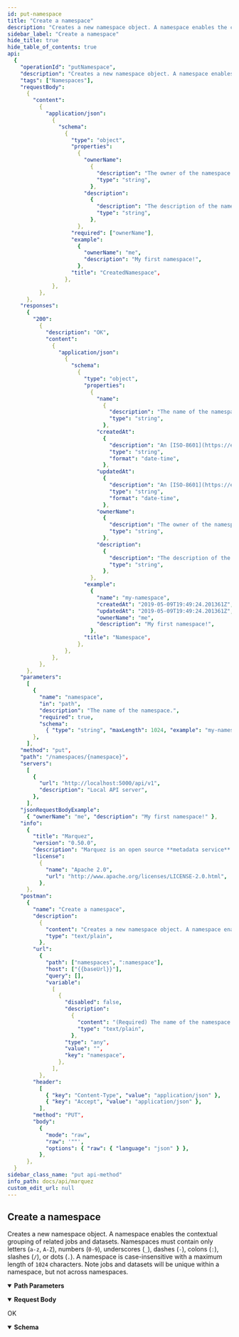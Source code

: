 ```yaml
---
id: put-namespace
title: "Create a namespace"
description: "Creates a new namespace object. A namespace enables the contextual grouping of related jobs and datasets. Namespaces must contain only letters (`a-z`, `A-Z`), numbers (`0-9`), underscores (`_`), dashes (`-`), colons (`:`), slashes (`/`), or dots (`.`). A namespace is case-insensitive with a maximum length of `1024` characters. Note jobs and datasets will be unique within a namespace, but not across namespaces."
sidebar_label: "Create a namespace"
hide_title: true
hide_table_of_contents: true
api:
  {
    "operationId": "putNamespace",
    "description": "Creates a new namespace object. A namespace enables the contextual grouping of related jobs and datasets. Namespaces must contain only letters (`a-z`, `A-Z`), numbers (`0-9`), underscores (`_`), dashes (`-`), colons (`:`), slashes (`/`), or dots (`.`). A namespace is case-insensitive with a maximum length of `1024` characters. Note jobs and datasets will be unique within a namespace, but not across namespaces.",
    "tags": ["Namespaces"],
    "requestBody":
      {
        "content":
          {
            "application/json":
              {
                "schema":
                  {
                    "type": "object",
                    "properties":
                      {
                        "ownerName":
                          {
                            "description": "The owner of the namespace.",
                            "type": "string",
                          },
                        "description":
                          {
                            "description": "The description of the namespace.",
                            "type": "string",
                          },
                      },
                    "required": ["ownerName"],
                    "example":
                      {
                        "ownerName": "me",
                        "description": "My first namespace!",
                      },
                    "title": "CreatedNamespace",
                  },
              },
          },
      },
    "responses":
      {
        "200":
          {
            "description": "OK",
            "content":
              {
                "application/json":
                  {
                    "schema":
                      {
                        "type": "object",
                        "properties":
                          {
                            "name":
                              {
                                "description": "The name of the namespace.",
                                "type": "string",
                              },
                            "createdAt":
                              {
                                "description": "An [ISO-8601](https://en.wikipedia.org/wiki/ISO_8601) timestamp representing the date/time the namespace was created.",
                                "type": "string",
                                "format": "date-time",
                              },
                            "updatedAt":
                              {
                                "description": "An [ISO-8601](https://en.wikipedia.org/wiki/ISO_8601) timestamp representing the date/time the namespace was updated.",
                                "type": "string",
                                "format": "date-time",
                              },
                            "ownerName":
                              {
                                "description": "The owner of the namespace.",
                                "type": "string",
                              },
                            "description":
                              {
                                "description": "The description of the namespace.",
                                "type": "string",
                              },
                          },
                        "example":
                          {
                            "name": "my-namespace",
                            "createdAt": "2019-05-09T19:49:24.201361Z",
                            "updatedAt": "2019-05-09T19:49:24.201361Z",
                            "ownerName": "me",
                            "description": "My first namespace!",
                          },
                        "title": "Namespace",
                      },
                  },
              },
          },
      },
    "parameters":
      [
        {
          "name": "namespace",
          "in": "path",
          "description": "The name of the namespace.",
          "required": true,
          "schema":
            { "type": "string", "maxLength": 1024, "example": "my-namespace" },
        },
      ],
    "method": "put",
    "path": "/namespaces/{namespace}",
    "servers":
      [
        {
          "url": "http://localhost:5000/api/v1",
          "description": "Local API server",
        },
      ],
    "jsonRequestBodyExample":
      { "ownerName": "me", "description": "My first namespace!" },
    "info":
      {
        "title": "Marquez",
        "version": "0.50.0",
        "description": "Marquez is an open source **metadata service** for the **collection**, **aggregation**, and **visualization** of a data ecosystem's metadata.",
        "license":
          {
            "name": "Apache 2.0",
            "url": "http://www.apache.org/licenses/LICENSE-2.0.html",
          },
      },
    "postman":
      {
        "name": "Create a namespace",
        "description":
          {
            "content": "Creates a new namespace object. A namespace enables the contextual grouping of related jobs and datasets. Namespaces must contain only letters (`a-z`, `A-Z`), numbers (`0-9`), underscores (`_`), dashes (`-`), colons (`:`), slashes (`/`), or dots (`.`). A namespace is case-insensitive with a maximum length of `1024` characters. Note jobs and datasets will be unique within a namespace, but not across namespaces.",
            "type": "text/plain",
          },
        "url":
          {
            "path": ["namespaces", ":namespace"],
            "host": ["{{baseUrl}}"],
            "query": [],
            "variable":
              [
                {
                  "disabled": false,
                  "description":
                    {
                      "content": "(Required) The name of the namespace.",
                      "type": "text/plain",
                    },
                  "type": "any",
                  "value": "",
                  "key": "namespace",
                },
              ],
          },
        "header":
          [
            { "key": "Content-Type", "value": "application/json" },
            { "key": "Accept", "value": "application/json" },
          ],
        "method": "PUT",
        "body":
          {
            "mode": "raw",
            "raw": '""',
            "options": { "raw": { "language": "json" } },
          },
      },
  }
sidebar_class_name: "put api-method"
info_path: docs/api/marquez
custom_edit_url: null
---
```



## Create a namespace

Creates a new namespace object. A namespace enables the contextual grouping of related jobs and datasets. Namespaces must contain only letters (`a-z`, `A-Z`), numbers (`0-9`), underscores (`_`), dashes (`-`), colons (`:`), slashes (`/`), or dots (`.`). A namespace is case-insensitive with a maximum length of `1024` characters. Note jobs and datasets will be unique within a namespace, but not across namespaces.

<details style={{"marginBottom":"1rem"}} data-collapsed={false} open={true}><summary style={{}}><strong>Path Parameters</strong></summary><div><ul><ParamsItem className={"paramsItem"} param={{"name":"namespace","in":"path","description":"The name of the namespace.","required":true,"schema":{"type":"string","maxLength":1024,"example":"my-namespace"}}}></ParamsItem></ul></div></details><MimeTabs><TabItem label={"application/json"} value={"application/json-schema"}><details style={{}} data-collapsed={false} open={true}><summary style={{"textAlign":"left"}}><strong>Request Body</strong></summary><div style={{"textAlign":"left","marginLeft":"1rem"}}></div><ul style={{"marginLeft":"1rem"}}><SchemaItem collapsible={false} name={"ownerName"} required={true} schemaName={"string"} qualifierMessage={undefined} schema={{"description":"The owner of the namespace.","type":"string"}}></SchemaItem><SchemaItem collapsible={false} name={"description"} required={false} schemaName={"string"} qualifierMessage={undefined} schema={{"description":"The description of the namespace.","type":"string"}}></SchemaItem></ul></details></TabItem></MimeTabs><div><ApiTabs><TabItem label={"200"} value={"200"}><div>

OK

</div><div><MimeTabs schemaType={"response"}><TabItem label={"application/json"} value={"application/json"}><SchemaTabs><TabItem label={"Schema"} value={"Schema"}><details style={{}} data-collapsed={false} open={true}><summary style={{"textAlign":"left"}}><strong>Schema</strong></summary><div style={{"textAlign":"left","marginLeft":"1rem"}}></div><ul style={{"marginLeft":"1rem"}}><SchemaItem collapsible={false} name={"name"} required={false} schemaName={"string"} qualifierMessage={undefined} schema={{"description":"The name of the namespace.","type":"string"}}></SchemaItem><SchemaItem collapsible={false} name={"createdAt"} required={false} schemaName={"date-time"} qualifierMessage={undefined} schema={{"description":"An [ISO-8601](https://en.wikipedia.org/wiki/ISO_8601) timestamp representing the date/time the namespace was created.","type":"string","format":"date-time"}}></SchemaItem><SchemaItem collapsible={false} name={"updatedAt"} required={false} schemaName={"date-time"} qualifierMessage={undefined} schema={{"description":"An [ISO-8601](https://en.wikipedia.org/wiki/ISO_8601) timestamp representing the date/time the namespace was updated.","type":"string","format":"date-time"}}></SchemaItem><SchemaItem collapsible={false} name={"ownerName"} required={false} schemaName={"string"} qualifierMessage={undefined} schema={{"description":"The owner of the namespace.","type":"string"}}></SchemaItem><SchemaItem collapsible={false} name={"description"} required={false} schemaName={"string"} qualifierMessage={undefined} schema={{"description":"The description of the namespace.","type":"string"}}></SchemaItem></ul></details></TabItem><TabItem label={"Example (from schema)"} value={"Example (from schema)"}><ResponseSamples responseExample={"{\n  \"name\": \"my-namespace\",\n  \"createdAt\": \"2019-05-09T19:49:24.201361Z\",\n  \"updatedAt\": \"2019-05-09T19:49:24.201361Z\",\n  \"ownerName\": \"me\",\n  \"description\": \"My first namespace!\"\n}"} language={"json"}></ResponseSamples></TabItem></SchemaTabs></TabItem></MimeTabs></div></TabItem></ApiTabs></div>

